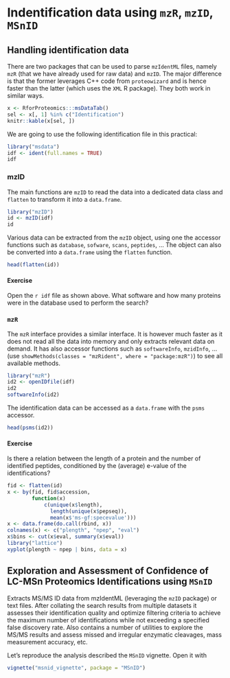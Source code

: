 # Indentification data using `mzR`, `mzID`, `MSnID`

## Handling identification data

There are two packages that can be used to parse `mzIdentML` files,
namely `mzR` (that we have already used for raw data) and `mzID`. The
major difference is that the former leverages C++ code from
`proteowizard` and is hence faster than the latter (which uses the
`XML` R package). They both work in similar ways.

```r
x <- RforProteomics:::msDataTab()
sel <- x[, 1] %in% c("Identification")
knitr::kable(x[sel, ])
```

We are going to use the following identification file in this practical:

```r
library("msdata")
idf <- ident(full.names = TRUE)
idf
```

### mzID

The main functions are `mzID` to read the data into a dedicated data
class and `flatten` to transform it into a `data.frame`. 

```r
library("mzID")
id <- mzID(idf)
id
```

Various data can be extracted from the `mzID` object, using one the
accessor functions such as `database`, `sofware`, `scans`, `peptides`,
... The object can also be converted into a `data.frame` using the
`flatten` function.

```r
head(flatten(id))
```

#### Exercise

Open the `r idf` file as shown above. What software and how many
proteins were in the database used to perform the search?

### `mzR`

The `mzR` interface provides a similar interface. It is however much
faster as it does not read all the data into memory and only extracts
relevant data on demand. It has also accessor functions such as
`softwareInfo`, `mzidInfo`, ... (use `showMethods(classes = "mzRident", where = "package:mzR")`)
to see all available methods.

```r
library("mzR")
id2 <- openIDfile(idf)
id2
softwareInfo(id2)
```

The identification data can be accessed as a `data.frame` with the
`psms` accessor.

```r
head(psms(id2))
```

#### Exercise

Is there a relation between the length of a protein and the number of
identified peptides, conditioned by the (average) e-value of the
identifications?

```r
fid <- flatten(id)
x <- by(fid, fid$accession,
        function(x)
            c(unique(x$length),
              length(unique(x$pepseq)),
              mean(x$'ms-gf:specevalue')))
x <- data.frame(do.call(rbind, x))
colnames(x) <- c("plength", "npep", "eval")
x$bins <- cut(x$eval, summary(x$eval))
library("lattice")
xyplot(plength ~ npep | bins, data = x)
```

## Exploration and Assessment of Confidence of LC-MSn Proteomics Identifications using `MSnID`

Extracts MS/MS ID data from mzIdentML (leveraging the `mzID` package)
or text files. After collating the search results from multiple
datasets it assesses their identification quality and optimize
filtering criteria to achieve the maximum number of identifications
while not exceeding a specified false discovery rate. Also contains a
number of utilities to explore the MS/MS results and assess missed and
irregular enzymatic cleavages, mass measurement accuracy, etc.

Let's reproduce the analysis described the `MSnID` vignette. Open it
with

```r
vignette("msnid_vignette", package = "MSnID")
```
